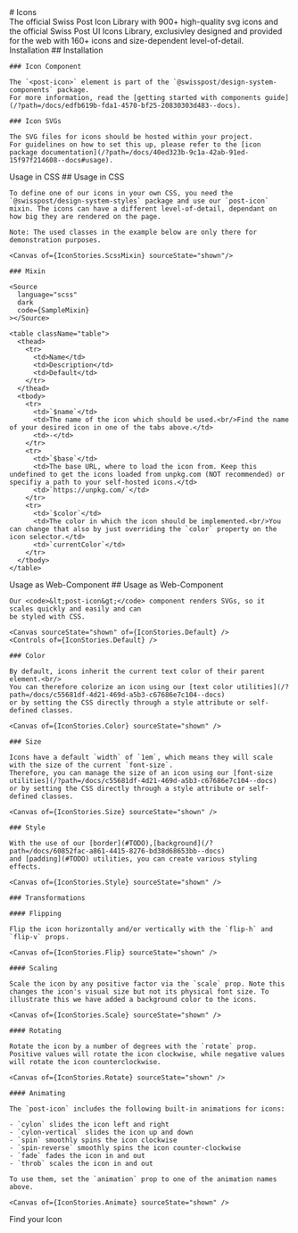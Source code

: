 
<Meta of={IconStories} />

<div className="docs-title">
  # Icons

  <nav>
    <link-design of={JSON.stringify(IconStories)}></link-design>
  </nav>
</div>

<div className="lead">
  The official Swiss Post Icon Library with 900+ high-quality svg icons and the official Swiss Post UI Icons Library, exclusivley designed and provided for the web with 160+ icons and size-dependent level-of-detail.
</div>

<PostTabs activePanel="search">
  <PostTabHeader panel="installation">Installation</PostTabHeader>
  <PostTabPanel name="installation">
    ## Installation

    ### Icon Component

    The `<post-icon>` element is part of the `@swisspost/design-system-components` package.
    For more information, read the [getting started with components guide](/?path=/docs/edfb619b-fda1-4570-bf25-20830303d483--docs).

    ### Icon SVGs

    The SVG files for icons should be hosted within your project.
    For guidelines on how to set this up, please refer to the [icon package documentation](/?path=/docs/40ed323b-9c1a-42ab-91ed-15f97f214608--docs#usage).
  </PostTabPanel>

  <PostTabHeader panel="scss">Usage in CSS</PostTabHeader>
  <PostTabPanel name="scss">
    ## Usage in CSS

    To define one of our icons in your own CSS, you need the `@swisspost/design-system-styles` package and use our `post-icon` mixin. The icons can have a different level-of-detail, dependant on how big they are rendered on the page.

    Note: The used classes in the example below are only there for demonstration purposes.
    
    <Canvas of={IconStories.ScssMixin} sourceState="shown"/>

    ### Mixin

    <Source
      language="scss"
      dark
      code={SampleMixin}
    ></Source>

    <table className="table">
      <thead>
        <tr>
          <td>Name</td>
          <td>Description</td>
          <td>Default</td>
        </tr>
      </thead>
      <tbody>
        <tr>
          <td>`$name`</td>
          <td>The name of the icon which should be used.<br/>Find the name of your desired icon in one of the tabs above.</td>
          <td>-</td>
        </tr>
        <tr>
          <td>`$base`</td>
          <td>The base URL, where to load the icon from. Keep this undefined to get the icons loaded from unpkg.com (NOT recommended) or specifiy a path to your self-hosted icons.</td>
          <td>`https://unpkg.com/`</td>
        </tr>
        <tr>
          <td>`$color`</td>
          <td>The color in which the icon should be implemented.<br/>You can change that also by just overriding the `color` property on the icon selector.</td>
          <td>`currentColor`</td>
        </tr>
      </tbody>
    </table>

  </PostTabPanel>

  <PostTabHeader panel="component">Usage as Web-Component</PostTabHeader>
  <PostTabPanel name="component">
    ## Usage as Web-Component

    Our <code>&lt;post-icon&gt;</code> component renders SVGs, so it scales quickly and easily and can
    be styled with CSS.

    <Canvas sourceState="shown" of={IconStories.Default} />
    <Controls of={IconStories.Default} />

    ### Color

    By default, icons inherit the current text color of their parent element.<br/>
    You can therefore colorize an icon using our [text color utilities](/?path=/docs/c55681df-4d21-469d-a5b3-c67686e7c104--docs)
    or by setting the CSS directly through a style attribute or self-defined classes.

    <Canvas of={IconStories.Color} sourceState="shown" />

    ### Size

    Icons have a default `width` of `1em`, which means they will scale with the size of the current `font-size`.
    Therefore, you can manage the size of an icon using our [font-size utilities](/?path=/docs/c55681df-4d21-469d-a5b3-c67686e7c104--docs)
    or by setting the CSS directly through a style attribute or self-defined classes.

    <Canvas of={IconStories.Size} sourceState="shown" />

    ### Style

    With the use of our [border](#TODO),[background](/?path=/docs/60852fac-a861-4415-8276-bd38d68653bb--docs)
    and [padding](#TODO) utilities, you can create various styling effects.

    <Canvas of={IconStories.Style} sourceState="shown" />

    ### Transformations

    #### Flipping

    Flip the icon horizontally and/or vertically with the `flip-h` and `flip-v` props.

    <Canvas of={IconStories.Flip} sourceState="shown" />

    #### Scaling

    Scale the icon by any positive factor via the `scale` prop. Note this changes the icon's visual size but not its physical font size. To illustrate this we have added a background color to the icons.

    <Canvas of={IconStories.Scale} sourceState="shown" />

    #### Rotating

    Rotate the icon by a number of degrees with the `rotate` prop. Positive values will rotate the icon clockwise, while negative values will rotate the icon counterclockwise.

    <Canvas of={IconStories.Rotate} sourceState="shown" />

    #### Animating

    The `post-icon` includes the following built-in animations for icons:

    - `cylon` slides the icon left and right
    - `cylon-vertical` slides the icon up and down
    - `spin` smoothly spins the icon clockwise
    - `spin-reverse` smoothly spins the icon counter-clockwise
    - `fade` fades the icon in and out
    - `throb` scales the icon in and out

    To use them, set the `animation` prop to one of the animation names above.

    <Canvas of={IconStories.Animate} sourceState="shown" />
  </PostTabPanel>

  <PostTabHeader panel="search">Find your Icon</PostTabHeader>
  <PostTabPanel name="search">
    <Search />
  </PostTabPanel>
</PostTabs>
